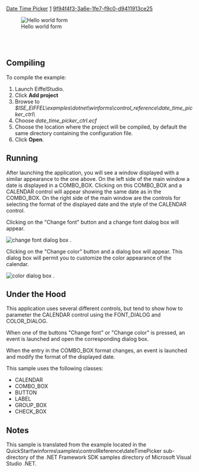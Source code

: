[[Property:title|Date Time Picker]]
[[Property:weight|1]]
[[Property:uuid|9f94f4f3-3a6e-1fe7-f9c0-d9411913ce25]]
<div> 
[[Image:date-time-picker|Hello world form]]  
</div>
<br/>
<br/>


==Compiling==

To compile the example:   
# Launch EiffelStudio.
# Click '''Add project'''
# Browse to ''$ISE_EIFFEL\examples\dotnet\winforms\control_reference\date_time_picker_ctrl\''
# Choose ''date_time_picker_ctrl.ecf''
# Choose the location where the project will be compiled, by default the same directory containing the configuration file.
# Click '''Open'''.


==Running==

After launching the application, you will see a window displayed with a similar appearance to the one above. On the left side of the main window a date is displayed in a <span><eiffel>COMBO_BOX</eiffel></span>. Clicking on this <span><eiffel>COMBO_BOX</eiffel></span> and a <span><eiffel>CALENDAR</eiffel></span> control will appear showing the same date as in the <span><eiffel>COMBO_BOX</eiffel></span>. On the right side of the main window are the controls for selecting the format of the displayed date and the style of the <span><eiffel>CALENDAR</eiffel></span> control. 

Clicking on the "Change font" button and a change font dialog box will appear.  

[[Image:change-font-dialog|change font dialog box]] . 

Clicking on the "Change color" button and a dialog box will appear. This dialog box will permit you to customize the color appearance of the calendar.  

[[Image:dotnet-samples--date-time-picker-change-color-dlg|color dialog box]] . 



==Under the Hood==

This application uses several different controls, but tend to show how to parameter the <span><eiffel>CALENDAR</eiffel></span> control using the <span><eiffel>FONT_DIALOG</eiffel></span> and <span><eiffel>COLOR_DIALOG</eiffel></span>. 

When one of the buttons "Change font" or "Change color" is pressed, an event is launched and open the corresponding dialog box. 

When the entry in the <span><eiffel>COMBO_BOX</eiffel></span> format changes, an event is launched and modify the format of the displayed date. 

This sample uses the following classes:
*  <span><eiffel>CALENDAR</eiffel></span> 
*  <span><eiffel>COMBO_BOX</eiffel></span> 
*  <span><eiffel>BUTTON</eiffel></span> 
*  <span><eiffel>LABEL</eiffel></span> 
*  <span><eiffel>GROUP_BOX</eiffel></span> 
*  <span><eiffel>CHECK_BOX</eiffel></span> 

==Notes==

This sample is translated from the example located in the QuickStart\winforms\samples\controlReference\dateTimePicker sub-directory of the .NET Framework SDK samples directory of Microsoft Visual Studio .NET. 

